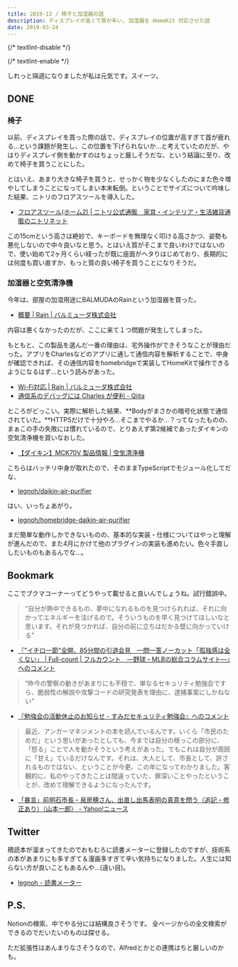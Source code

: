 ```yaml
---
title: 2019-13 / 椅子と加湿器の話
description: ディスプレイが高くて首が辛い, 加湿器を HomeKit 対応させた話
date: 2019-03-24
---
```


{/* textlint-disable */}


{/* textlint-enable */}

しれっと隔週になりましたが私は元気です。スイーツ。

## DONE

### 椅子

以前、ディスプレイを買った際の話で、ディスプレイの位置が高すぎて首が疲れる...という課題が発生し、この位置を下げられないか...と考えていたのだが、やはりディスプレイ側を動かすのはちょっと厳しそうだな、という結論に至り、改めて椅子を買うことにした。

とはいえ、あまり大きな椅子を買うと、せっかく物を少なくしたのにまた色々増やしてしまうことになってしまい本末転倒。ということでサイズについて吟味した結果、ニトリのフロアスツールを導入した。

- [フロアスツール(ホーム2) | ニトリ公式通販　家具・インテリア・生活雑貨通販のニトリネット](https://www.nitori-net.jp/store/ja/ec/Cushion/SheetCushionFloorcushi/7803755s?ptr=item)

この15cmという高さは絶妙で、キーボードを無理なく叩ける高さかつ、姿勢も悪化しないので中々良いなと思う。とはいえ質がそこまで良いわけではないので、使い始めて2ヶ月くらい経ったが既に座面がヘタりはじめており、長期的には何度も買い直すか、もっと質の良い椅子を買うことになりそうだ。

### 加湿器と空気清浄機

今年は、部屋の加湿用途にBALMUDAのRainという加湿器を買った。

- [概要 | Rain | バルミューダ株式会社](https://www.balmuda.com/jp/rain/)

内容は悪くなかったのだが、ここに来て１つ問題が発生してしまった。

もともと、この製品を選んだ一番の理由は、宅外操作ができそうなことが理由だった。アプリをCharlesなどのアプリに通して通信内容を解析することで、中身が確認できれば、その通信内容をhomebridgeで実装してHomeKitで操作できるようになるはず...という読みがあった。

- [Wi-Fi対応 | Rain | バルミューダ株式会社](https://www.balmuda.com/jp/rain/wi-fi)
- [通信系のデバッグには Charles が便利 - Qiita](https://qiita.com/usagimaru/items/d340e87da98e62f99b60)

ところがどっこい。実際に解析した結果、**Bodyがまさかの暗号化状態で通信されていた。**HTTPSだけで十分やろ...そこまでやるか...？ってなったものの、まぁこの手の失敗には慣れているので、とりあえず第2候補であったダイキンの空気清浄機を買いなおした。

- [【ダイキン】MCK70V 製品情報 | 空気清浄機](https://www.daikinaircon.com/ca/hg/index.html)

こちらはバッチリ中身が取れたので、そのままTypeScriptでモジュール化してだな、

- [legnoh/daikin-air-purifier](https://github.com/legnoh/daikin-air-purifier)

はい、いっちょあがり。

- [legnoh/homebridge-daikin-air-purifier](https://github.com/legnoh/homebridge-daikin-air-purifier)

まだ簡単な動作しかできないものの、基本的な実装・仕様についてはやっと理解が進んだので、また4月にかけて他のプラグインの実装も進めたい。色々手直ししたいものもあるんでな...。

<X url="https://twitter.com/legnoh/status/1109776216410603526" />

## Bookmark

ここでブクマコーナーってどうやって載せると良いんでしょうね。試行錯誤中。

> "自分が熱中できるもの、夢中になれるものを見つけられれば、それに向かってエネルギーを注げるので。そういうものを早く見つけてほしいなと思います。それが見つかれば、自分の前に立ちはだかる壁に向かっていける"

- [『"イチロー節"全開、85分間の引退会見　一問一答ノーカット「孤独感は全くない」 | Full-count | フルカウント　―野球・MLBの総合コラムサイト―』へのコメント](http://b.hatena.ne.jp/entry/4666230607771882658/comment/Ryo_K)

> “昨今の警察の動きがあまりにも不穏で、単なるセキュリティ勉強会ですら、脆弱性の解説や攻撃コードの研究発表を理由に、逮捕事案にしかねない”

- [『勉強会の活動休止のお知らせ - すみだセキュリティ勉強会』へのコメント](http://b.hatena.ne.jp/entry/4665909714472617346/comment/Ryo_K)

> 最近、アンガーマネジメントの本を読んでいるんです。いくら「市民のためだ」という思いがあったとしても、今までは自分の根っこの部分に、「怒る」ことで人を動かそうという考えがあった。でもこれは自分が周囲に「甘え」ているだけなんです。それは、大人として、市長として、許されるものではない、ということが今更、この年になってわかりました。客観的に、私のやってきたことは間違っていた、罪深いことやったということが、改めて理解できるようになったんです。

- [「暴言」前明石市長・泉房穂さん、出直し出馬表明の真意を問う（追記・修正あり）（山本一郎） - Yahoo!ニュース](https://news.yahoo.co.jp/byline/yamamotoichiro/20190307-00117356/)

## Twitter

積読本が溜まってきたのでおもむろに読書メーターに登録したのですが、技術系の本があまりにも多すぎて＆漫画多すぎて辛い気持ちになりました。人生には知らない方が良いこともあるんや...(遠い目)。

- [legnoh - 読書メーター](https://bookmeter.com/users/989328)

## P.S.

Notionの検索、中でやる分には結構良さそうです。
全ページからの全文検索ができるのでだいたいのものは探せる。

ただ拡張性はあんまりなさそうなので、Alfredとかとの連携はちと厳しいのかも。

